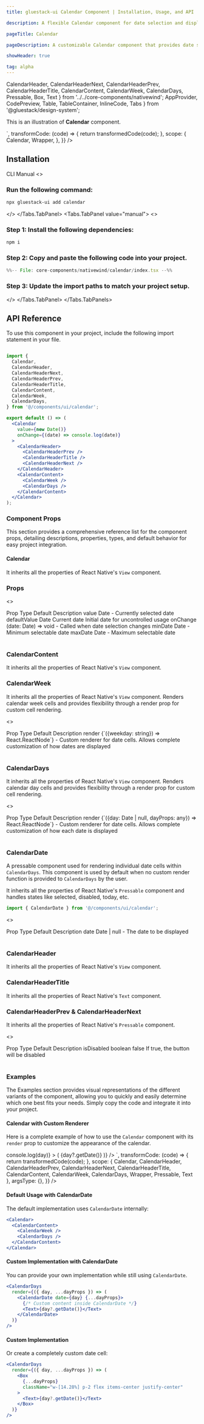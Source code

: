 ```yaml
---
title: gluestack-ui Calendar Component | Installation, Usage, and API

description: A flexible Calendar component for date selection and display in React Native applications.

pageTitle: Calendar

pageDescription: A customizable Calendar component that provides date selection, range selection, and event display capabilities.

showHeader: true

tag: alpha
---
```



<Meta title="with-nativewind/Components/Others/Calendar" />

CalendarHeader,
CalendarHeaderNext,
CalendarHeaderPrev,
CalendarHeaderTitle,
CalendarContent,
CalendarWeek,
CalendarDays,
Pressable,
Box,
Text } from '../../core-components/nativewind';
  AppProvider,
  CodePreview,
  Table,
  TableContainer,
  InlineCode,
  Tabs
} from '@gluestack/design-system';

This is an illustration of **Calendar** component.

<Wrapper>
  <CodePreview
    showComponentRenderer={true}
    showArgsController={true}
    metaData={{
      code: `
    <Calendar {...props} value={new Date()} className="w-72"/>
      `,
      transformCode: (code) => {
        return transformedCode(code);
      },
      scope: {
        Calendar,
        Wrapper,
      },
    }}
  />
</Wrapper>

<br />

## Installation

<Tabs value="cli" type="section">
  <Tabs.TabList>
      <Tabs.Tab value="cli">
        <Tabs.TabTitle>CLI</Tabs.TabTitle>
      </Tabs.Tab>
     <Tabs.Tab value="manual">
        <Tabs.TabTitle>Manual</Tabs.TabTitle>
     </Tabs.Tab>
  </Tabs.TabList>
  <Tabs.TabPanels>
    <Tabs.TabPanel value="cli">
<>

### Run the following command:
  ```bash
  npx gluestack-ui add calendar
  ```

</>
    </Tabs.TabPanel>
    <Tabs.TabPanel value="manual"> 
<>


### Step 1: Install the following dependencies:

```bash
npm i 
```

### Step 2: Copy and paste the following code into your project.

<CollapsibleCode>

```jsx 
%%-- File: core-components/nativewind/calendar/index.tsx --%% 
```

</CollapsibleCode>


### Step 3: Update the import paths to match your project setup.

</>
    </Tabs.TabPanel>
  </Tabs.TabPanels>
</Tabs>

## API Reference

To use this component in your project, include the following import statement in your file.

```jsx

import {
  Calendar,
  CalendarHeader,
  CalendarHeaderNext,
  CalendarHeaderPrev,
  CalendarHeaderTitle,
  CalendarContent,
  CalendarWeek,
  CalendarDays,
} from '@/components/ui/calendar';

```
```jsx
export default () => (
  <Calendar
    value={new Date()}
    onChange={(date) => console.log(date)}
  >
    <CalendarHeader>
      <CalendarHeaderPrev />
      <CalendarHeaderTitle />
      <CalendarHeaderNext />
    </CalendarHeader>
    <CalendarContent>
      <CalendarWeek />
      <CalendarDays />
    </CalendarContent>
  </Calendar>
);
```

### Component Props

This section provides a comprehensive reference list for the component props, detailing descriptions, properties, types, and default behavior for easy project integration.

#### Calendar

It inherits all the properties of React Native's `View` component.

### Props

<>
<TableContainer>
  <Table>
    <Table.THead>
      <Table.TR>
        <Table.TH>
          <Table.TText>Prop</Table.TText>
        </Table.TH>
        <Table.TH>
          <Table.TText>Type</Table.TText>
        </Table.TH>
        <Table.TH>
          <Table.TText>Default</Table.TText>
        </Table.TH>
        <Table.TH>
          <Table.TText>Description</Table.TText>
        </Table.TH>
      </Table.TR>
    </Table.THead>
    <Table.TBody>
      <Table.TR>
        <Table.TD>
          <Table.TText>
            <InlineCode>value</InlineCode>
          </Table.TText>
        </Table.TD>
        <Table.TD>
          <Table.TText>Date</Table.TText>
        </Table.TD>
        <Table.TD>
          <Table.TText>-</Table.TText>
        </Table.TD>
        <Table.TD>
          <Table.TText>Currently selected date</Table.TText>
        </Table.TD>
      </Table.TR>
      <Table.TR>
        <Table.TD>
          <Table.TText>
            <InlineCode>defaultValue</InlineCode>
          </Table.TText>
        </Table.TD>
        <Table.TD>
          <Table.TText>Date</Table.TText>
        </Table.TD>
        <Table.TD>
          <Table.TText>Current date</Table.TText>
        </Table.TD>
        <Table.TD>
          <Table.TText>Initial date for uncontrolled usage</Table.TText>
        </Table.TD>
      </Table.TR>
      <Table.TR>
        <Table.TD>
          <Table.TText>
            <InlineCode>onChange</InlineCode>
          </Table.TText>
        </Table.TD>
        <Table.TD>
          <Table.TText>(date: Date) => void</Table.TText>
        </Table.TD>
        <Table.TD>
          <Table.TText>-</Table.TText>
        </Table.TD>
        <Table.TD>
          <Table.TText>Called when date selection changes</Table.TText>
        </Table.TD>
      </Table.TR>
      <Table.TR>
        <Table.TD>
          <Table.TText>
            <InlineCode>minDate</InlineCode>
          </Table.TText>
        </Table.TD>
        <Table.TD>
          <Table.TText>Date</Table.TText>
        </Table.TD>
        <Table.TD>
          <Table.TText>-</Table.TText>
        </Table.TD>
        <Table.TD>
          <Table.TText>Minimum selectable date</Table.TText>
        </Table.TD>
      </Table.TR>
      <Table.TR>
        <Table.TD>
          <Table.TText>
            <InlineCode>maxDate</InlineCode>
          </Table.TText>
        </Table.TD>
        <Table.TD>
          <Table.TText>Date</Table.TText>
        </Table.TD>
        <Table.TD>
          <Table.TText>-</Table.TText>
        </Table.TD>
        <Table.TD>
          <Table.TText>Maximum selectable date</Table.TText>
        </Table.TD>
      </Table.TR>
    </Table.TBody>
  </Table>
</TableContainer>
</>

### CalendarContent

It inherits all the properties of React Native's `View` component.

### CalendarWeek

It inherits all the properties of React Native's `View` component. Renders calendar week cells and provides flexibility through a render prop for custom cell rendering.

<>
<TableContainer>
  <Table>
    <Table.THead>
      <Table.TR>
        <Table.TH>
          <Table.TText>Prop</Table.TText>
        </Table.TH>
        <Table.TH>
          <Table.TText>Type</Table.TText>
        </Table.TH>
        <Table.TH>
          <Table.TText>Default</Table.TText>
        </Table.TH>
        <Table.TH>
          <Table.TText>Description</Table.TText>
        </Table.TH>
      </Table.TR>
    </Table.THead>
    <Table.TBody>
      <Table.TR>
        <Table.TD>
          <Table.TText>
            <InlineCode>render</InlineCode>
          </Table.TText>
        </Table.TD>
        <Table.TD>
          <Table.TText><InlineCode>{`({weekday: string}) => React.ReactNode`}</InlineCode></Table.TText>
        </Table.TD>
        <Table.TD>
          <Table.TText>-</Table.TText>
        </Table.TD>
        <Table.TD>
          <Table.TText>Custom renderer for date cells. Allows complete customization of how dates are displayed</Table.TText>
        </Table.TD>
      </Table.TR>
    </Table.TBody>
  </Table>
</TableContainer>
</>


### CalendarDays

It inherits all the properties of React Native's `View` component. Renders calendar day cells and provides flexibility through a render prop for custom cell rendering.


<>
<TableContainer>
  <Table>
    <Table.THead>
      <Table.TR>
        <Table.TH>
          <Table.TText>Prop</Table.TText>
        </Table.TH>
        <Table.TH>
          <Table.TText>Type</Table.TText>
        </Table.TH>
        <Table.TH>
          <Table.TText>Default</Table.TText>
        </Table.TH>
        <Table.TH>
          <Table.TText>Description</Table.TText>
        </Table.TH>
      </Table.TR>
    </Table.THead>
    <Table.TBody>
      <Table.TR>
        <Table.TD>
          <Table.TText>
            <InlineCode>render</InlineCode>
          </Table.TText>
        </Table.TD>
        <Table.TD>
          <Table.TText><InlineCode>{`({day: Date | null, dayProps: any}) => React.ReactNode`}</InlineCode></Table.TText>
        </Table.TD>
        <Table.TD>
          <Table.TText>-</Table.TText>
        </Table.TD>
        <Table.TD>
          <Table.TText>Custom renderer for date cells. Allows complete customization of how each date is displayed</Table.TText>
        </Table.TD>
      </Table.TR>
    </Table.TBody>
  </Table>
</TableContainer>
</>

### CalendarDate

A pressable component used for rendering individual date cells within `CalendarDays`. This component is used by default when no custom render function is provided to `CalendarDays` by the user.

It inherits all the properties of React Native's `Pressable` component and handles states like selected, disabled, today, etc.

```jsx
import { CalendarDate } from '@/components/ui/calendar';
```

<>
<TableContainer>
  <Table>
    <Table.THead>
      <Table.TR>
        <Table.TH>
          <Table.TText>Prop</Table.TText>
        </Table.TH>
        <Table.TH>
          <Table.TText>Type</Table.TText>
        </Table.TH>
        <Table.TH>
          <Table.TText>Default</Table.TText>
        </Table.TH>
        <Table.TH>
          <Table.TText>Description</Table.TText>
        </Table.TH>
      </Table.TR>
    </Table.THead>
    <Table.TBody>
      <Table.TR>
        <Table.TD>
          <Table.TText>
            <InlineCode>date</InlineCode>
          </Table.TText>
        </Table.TD>
        <Table.TD>
          <Table.TText>Date | null</Table.TText>
        </Table.TD>
        <Table.TD>
          <Table.TText>-</Table.TText>
        </Table.TD>
        <Table.TD>
          <Table.TText>The date to be displayed</Table.TText>
        </Table.TD>
      </Table.TR>
    </Table.TBody>
  </Table>
</TableContainer>
</>

### CalendarHeader

It inherits all the properties of React Native's `View` component.

### CalendarHeaderTitle

It inherits all the properties of React Native's `Text` component.

### CalendarHeaderPrev & CalendarHeaderNext

It inherits all the properties of React Native's `Pressable` component.

<>
<TableContainer>
  <Table>
    <Table.THead>
      <Table.TR>
        <Table.TH>
          <Table.TText>Prop</Table.TText>
        </Table.TH>
        <Table.TH>
          <Table.TText>Type</Table.TText>
        </Table.TH>
        <Table.TH>
          <Table.TText>Default</Table.TText>
        </Table.TH>
        <Table.TH>
          <Table.TText>Description</Table.TText>
        </Table.TH>
      </Table.TR>
    </Table.THead>
    <Table.TBody>
      <Table.TR>
        <Table.TD>
          <Table.TText>
            <InlineCode>isDisabled</InlineCode>
          </Table.TText>
        </Table.TD>
        <Table.TD>
          <Table.TText>boolean</Table.TText>
        </Table.TD>
        <Table.TD>
          <Table.TText>false</Table.TText>
        </Table.TD>
        <Table.TD>
          <Table.TText>If true, the button will be disabled</Table.TText>
        </Table.TD>
      </Table.TR>
    </Table.TBody>
  </Table>
</TableContainer>
</>

### Examples

The Examples section provides visual representations of the different variants of the component, allowing you to quickly and easily determine which one best fits your needs. Simply copy the code and integrate it into your project.

#### Calendar with Custom Renderer
Here is a complete example of how to use the `Calendar` component with its `render` prop to customize the appearance of the calendar.

<Wrapper>
  <CodePreview
    showComponentRenderer={true}
    showArgsController={false}
    metaData={{
      code: `
        <Calendar
          value={new Date()}
          className="w-72"
          minDate={new Date(2024, 5, 1)}
          maxDate={new Date(2025, 1, 15)}
          onChange={(day) => console.log(day)}
        >
          <CalendarHeader>
            <CalendarHeaderPrev />
            <CalendarHeaderTitle />
            <CalendarHeaderNext />
          </CalendarHeader>
          <CalendarContent>
            <CalendarWeek />
            <CalendarDays
            render={({ day, ...dayProps }) => (
              <Pressable
                key={day?.getDate()}
                {...dayProps}
                className="w-[14.28%] p-2 flex items-center justify-center rounded-lg"
              >
                <Text>{day?.getDate()}</Text>
              </Pressable>
            )}
            />
          </CalendarContent>
        </Calendar>
      `,
      transformCode: (code) => {
        return transformedCode(code);
      },
      scope: { Calendar, CalendarHeader, CalendarHeaderPrev, CalendarHeaderNext, CalendarHeaderTitle, CalendarContent, CalendarWeek, CalendarDays, Wrapper, Pressable, Text },
      argsType: {},
    }}
  />
</Wrapper>

#### Default Usage with CalendarDate
The default implementation uses `CalendarDate` internally:

```jsx
<Calendar>
  <CalendarContent>
    <CalendarWeek />
    <CalendarDays /> 
  </CalendarContent>
</Calendar>
```

#### Custom Implementation with CalendarDate
You can provide your own implementation while still using `CalendarDate`.

```jsx
<CalendarDays
  render={({ day, ...dayProps }) => (
    <CalendarDate date={day} {...dayProps}>
      {/* Custom content inside CalendarDate */}
      <Text>{day?.getDate()}</Text>
    </CalendarDate>
  )}
/>
```

#### Custom Implementation
Or create a completely custom date cell:

```jsx
<CalendarDays
  render={({ day, ...dayProps }) => (
    <Box
      {...dayProps}
      className="w-[14.28%] p-2 flex items-center justify-center"
    >
      <Text>{day?.getDate()}</Text>
    </Box>
  )}
/>
```